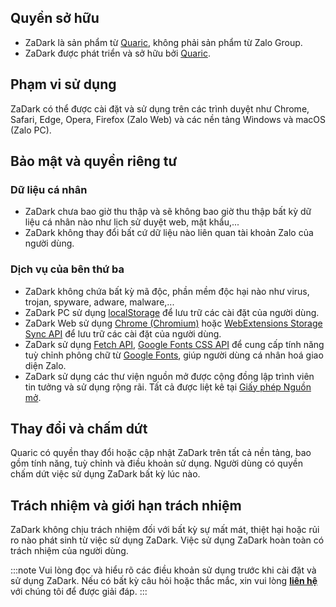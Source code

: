 ## Quyền sở hữu

* ZaDark là sản phẩm từ [Quaric](https://quaric.com), không phải sản phẩm từ Zalo Group.
* ZaDark được phát triển và sở hữu bởi [Quaric](https://quaric.com).

## Phạm vi sử dụng

ZaDark có thể được cài đặt và sử dụng trên các trình duyệt như Chrome, Safari, Edge, Opera, Firefox (Zalo Web) và các nền tảng Windows và macOS (Zalo PC).

## Bảo mật và quyền riêng tư

### Dữ liệu cá nhân

* ZaDark chưa bao giờ thu thập và sẽ không bao giờ thu thập bất kỳ dữ liệu cá nhân nào như lịch sử duyệt web, mật khẩu,...
* ZaDark không thay đổi bất cứ dữ liệu nào liên quan tài khoản Zalo của người dùng.

### Dịch vụ của bên thứ ba

* ZaDark không chứa bất kỳ mã độc, phần mềm độc hại nào như virus, trojan, spyware, adware, malware,...
* ZaDark PC sử dụng [localStorage](https://developer.mozilla.org/en-US/docs/Web/API/Window/localStorage) để lưu trữ các cài đặt của người dùng.
* ZaDark Web sử dụng [Chrome (Chromium)](https://developer.chrome.com/docs/extensions/reference/storage/#overview) hoặc [WebExtensions Storage Sync API](https://developer.mozilla.org/en-US/docs/Mozilla/Add-ons/WebExtensions/API/storage/sync) để lưu trữ các cài đặt của người dùng.
* ZaDark sử dụng [Fetch API](https://developer.mozilla.org/en-US/docs/Web/API/Fetch\_API/Using\_Fetch), [Google Fonts CSS API](https://developers.google.com/fonts) để cung cấp tính năng tuỳ chỉnh phông chữ từ [Google Fonts](https://fonts.google.com/), giúp người dùng cá nhân hoá giao diện Zalo.
* ZaDark sử dụng các thư viện nguồn mở được cộng đồng lập trình viên tin tưởng và sử dụng rộng rãi. Tất cả được liệt kê tại [Giấy phép Nguồn mở](/open-source-licenses).

## Thay đổi và chấm dứt

Quaric có quyền thay đổi hoặc cập nhật ZaDark trên tất cả nền tảng, bao gồm tính năng, tuỳ chỉnh và điều khoản sử dụng. Người dùng có quyền chấm dứt việc sử dụng ZaDark bất kỳ lúc nào.

## Trách nhiệm và giới hạn trách nhiệm

ZaDark không chịu trách nhiệm đối với bất kỳ sự mất mát, thiệt hại hoặc rủi ro nào phát sinh từ việc sử dụng ZaDark. Việc sử dụng ZaDark hoàn toàn có trách nhiệm của người dùng.

:::note
Vui lòng đọc và hiểu rõ các điều khoản sử dụng trước khi cài đặt và sử dụng ZaDark. Nếu có bất kỳ câu hỏi hoặc thắc mắc, xin vui lòng [**liên hệ**](/contact) với chúng tôi để được giải đáp.
:::